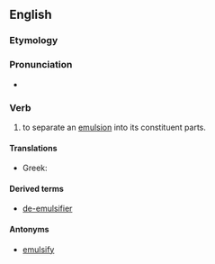 ==English==

===Etymology===
{{prefix|de|emulsify}}

===Pronunciation===
* {{a|UK}} {{IPA|/diːˌɛˈmʌɫsɪfaɪ/|/diːˌɛˈmʊɫsɪfaɪ/}}

===Verb===
{{en-verb|de-emulsifies|de-emulsifying|de-emulsified}}

# to separate an [[emulsion]] into its constituent parts.

====Translations====
{{trans-top|separate an emulsion}}
* Greek: {{t|el|απογαλακτωματοποιώ|tr=apogalaktomatopoió}}
{{trans-mid}}
{{trans-bottom}}

====Derived terms====
* [[de-emulsifier]]

====Antonyms====
* [[emulsify]]